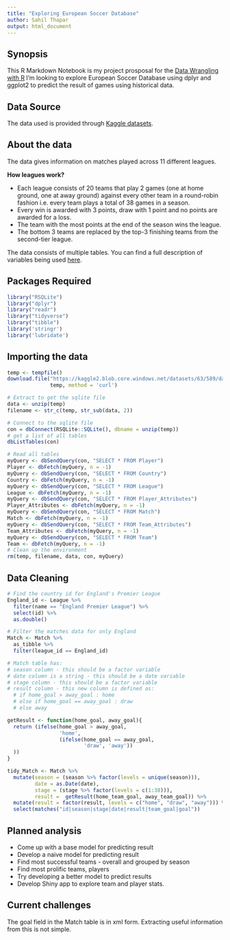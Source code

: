 ```yaml
---
title: "Exploring European Soccer Database"
author: Sahil Thapar
output: html_document
---
```


## Synopsis
This R Markdown Notebook is my project prosposal for the [Data Wrangling with R](https://uc-r.github.io/data_wrangling/syllabus) 
I'm looking to explore European Soccer Database using dplyr and ggplot2 to predict the result of games using historical data. 

## Data Source

The data used is provided through [Kaggle datasets](https://www.kaggle.com/hugomathien/soccer).

## About the data

The data gives information on matches played across 11 different leagues.

__How leagues work?__

* Each league consists of 20 teams that play 2 games (one at home ground, one at away ground) against every other team in a round-robin fashion i.e. every team plays a total of 38 games in a season.  
* Every win is awarded with 3 points, draw with 1 point and no points are awarded for a loss.  
* The team with the most points at the end of the season wins the league.  
* The bottom 3 teams are replaced by the top-3 finishing teams from the second-tier league.  

The data consists of multiple tables. You can find a full description of variables being used [here](data_description.html).

## Packages Required

```r
library("RSQLite")
library("dplyr")
library("readr")
library("tidyverse")
library("tibble")
library('stringr')
library('lubridate')
```

## Importing the data
```r

temp <- tempfile()
download.file("https://kaggle2.blob.core.windows.net/datasets/63/589/database.sqlite.zip",
              temp, method = 'curl')

# Extract to get the sqlite file
data <- unzip(temp)
filename <- str_c(temp, str_sub(data, 2))

# Connect to the sqlite file
con = dbConnect(RSQLite::SQLite(), dbname = unzip(temp))
# get a list of all tables
dbListTables(con)

# Read all tables
myQuery <- dbSendQuery(con, "SELECT * FROM Player")
Player <- dbFetch(myQuery, n = -1)
myQuery <- dbSendQuery(con, "SELECT * FROM Country")
Country <- dbFetch(myQuery, n = -1)
myQuery <- dbSendQuery(con, "SELECT * FROM League")
League <- dbFetch(myQuery, n = -1)
myQuery <- dbSendQuery(con, "SELECT * FROM Player_Attributes")
Player_Attributes <- dbFetch(myQuery, n = -1)
myQuery <- dbSendQuery(con, "SELECT * FROM Match")
Match <- dbFetch(myQuery, n = -1)
myQuery <- dbSendQuery(con, "SELECT * FROM Team_Attributes")
Team_Attributes <- dbFetch(myQuery, n = -1)
myQuery <- dbSendQuery(con, "SELECT * FROM Team")
Team <- dbFetch(myQuery, n = -1)
# Clean up the environment
rm(temp, filename, data, con, myQuery)
```


## Data Cleaning
```r
# Find the country id for England's Premier League
England_id <- League %>% 
  filter(name == "England Premier League") %>%
  select(id) %>%
  as.double()

# Filter the matches data for only England
Match <- Match %>%
  as_tibble %>%
  filter(league_id == England_id)

# Match table has:
# season column - this should be a factor variable
# date column is a string - this should be a date variable
# stage column - this should be a factor variable
# result column - this new column is defined as:
  # if home_goal > away_goal : home
  # else if home_goal == away_goal : draw
  # else away

getResult <- function(home_goal, away_goal){
  return (ifelse(home_goal > away_goal,
                 'home',
                 (ifelse(home_goal == away_goal,
                         'draw', 'away'))
  ))
}

tidy_Match <- Match %>%
  mutate(season = (season %>% factor(levels = unique(season))),
         date = as.Date(date),
         stage = (stage %>% factor(levels = c(1:38))),
         result =  getResult(home_team_goal, away_team_goal)) %>% 
  mutate(result = factor(result, levels = c("home", "draw", "away"))) %>%
  select(matches("id|season|stage|date|result|team_goal|goal"))

```


## Planned analysis

* Come up with a base model for predicting result
* Develop a naive model for predicting result
* Find most successful teams - overall and grouped by season
* Find most prolific teams, players
* Try developing a better model to predict results
* Develop Shiny app to explore team and player stats.

## Current challenges
The goal field in the Match table is in xml form. Extracting useful information from this is not simple.
